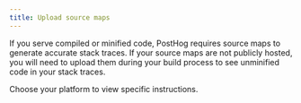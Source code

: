 ```yaml
---
title: Upload source maps
---
```




If you serve compiled or minified code, PostHog requires source maps to generate accurate stack traces. If your source maps are not publicly hosted, you will need to upload them during your build process to see unminified code in your stack traces. 

Choose your platform to view specific instructions.

<UploadSourceMapPlatforms />

